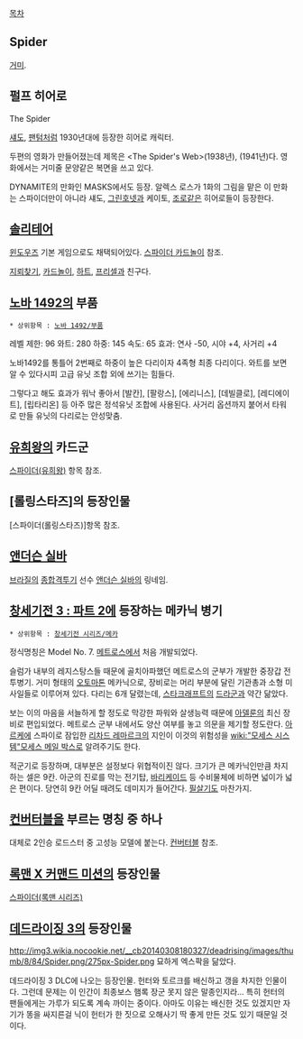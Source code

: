 [[목차]]
== Spider ==
[[거미]].

== 펄프 히어로 ==
The Spider

[[섀도]], [[팬텀]]처럼 1930년대에 등장한 히어로 캐릭터.

두편의 영화가 만들어졌는데 제목은 <The Spider's Web>(1938년), <The Spider Returns>(1941년)다. 영화에서는 거미줄 문양같은 복면을 쓰고 있다.

DYNAMITE의 만화인 MASKS에서도 등장. 알렉스 로스가 1화의 그림을 맡은 이 만화는 스파이더만이 아니라 섀도, [[그린호넷]]과 케이토, [[조로]]같은 히어로들이 등장한다.

== [[솔리테어]] ==
[[윈도우즈]] 기본 게임으로도 채택되어있다. [[스파이더 카드놀이]] 참조.

[[지뢰찾기]], [[카드놀이]], [[하트]], [[프리셀]]과 친구다.

== [[노바 1492]]의 부품 ==
 * 상위항목 : [[노바 1492/부품]]

레벨 제한: 96
와트: 280
하중: 145
속도: 65
효과: 연사 -50, 시야 +4, 사거리 +4

노바1492를 통틀어 2번째로 하중이 높은 다리이자 4족형 최종 다리이다. 와트를 보면 알 수 있다시피 고급 유닛 조합 외에 쓰기는 힘들다.

그렇다고 해도 효과가 워낙 좋아서 [발칸], [팔랑스], [에리니스], [데빌클로], [레디에이트], [립타리온] 등 아주 많은 정석유닛 조합에 사용된다. 사거리 옵션까지 붙어서 타워로 만들 유닛의 다리로는 안성맞춤.

== [[유희왕]]의 카드군 ==
[[스파이더(유희왕)]] 항목 참조.

== [롤링스타즈]의 등장인물 ==
[스파이더(롤링스타즈)]항목 참조.

== [[앤더슨 실바]] ==
[[브라질]]의 [[종합격투기]] 선수 [[앤더슨 실바]]의 링네임.

== [[창세기전 3 : 파트 2]]에 등장하는 메카닉 병기 ==
 * 상위항목 : [[창세기전 시리즈/메카]]

정식명칭은 Model No. 7. [[메트로스]]에서 처음 개발되었다.

슬럼가 내부의 레지스탕스들 때문에 골치아파했던 메트로스의 군부가 개발한 중장갑 전투병기. 거미 형태의 [[오토마톤]] 메카닉으로, 장비로는 머리 부분에 달린 기관총과 소형 미사일들로 이루어져 있다. 다리는 6개 달렸는데, [[스타크래프트]]의 [[드라군]]과 약간 닮았다.

보는 이의 마음을 서늘하게 할 정도로 막강한 파워와 살생능력 때문에 [[아델룬]]의 최신 장비로 편입되었다. 메트로스 군부 내에서도 양산 여부를 놓고 의문을 제기할 정도란다. [[아르케]]에 스파이로 잠입한 [[리차드 레마르크]]의 지인이 이것의 위험성을 [[wiki:"모세스 시스템"모세스 메일 박스]]로 알려주기도 한다.

적군기로 등장하며, 대부분은 설정보다 위협적이진 않다. 크기가 큰 메카닉인만큼 차지하는 셀은 9칸. 아군의 진로를 막는 전기탑, [[바리케이드]] 등 수비물체에 비하면 넓이가 넓은 편이다. 당연히 9칸 어딜 때려도 데미지가 들어간다. [[필살기]]도 마찬가지.

== [[컨버터블]]을 부르는 명칭 중 하나 ==
대체로 2인승 로드스터 중 고성능 모델에 붙는다. [[컨버터블]] 참조.

== [[록맨 X 커맨드 미션]]의 등장인물 ==
[[스파이더(록맨 시리즈)]]

== [[데드라이징 3]]의 등장인물 ==
http://img3.wikia.nocookie.net/__cb20140308180327/deadrising/images/thumb/8/84/Spider.png/275px-Spider.png
묘하게 엑스팍을 닮았다.

데드라이징 3 DLC에 나오는 등장인물.
헌터와 토르크를 배신하고 갱을 차지한 인물이다.
그런데 문제는 이 인간이 최종보스 햄록 장군 못지 않은 말종인지라...
특히 헌터의 팬들에게는 가루가 되도록 계속 까이는 중이다. 아마도 이유는 배신한 것도 있겠지만 자기가 똥을 싸지른걸 닉이 헌터가 한 짓으로 오해사기 딱 좋게 만든 것도 있기 때문일 것이다.

